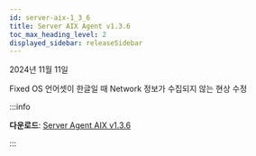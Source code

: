 ```yaml
---
id: server-aix-1_3_6
title: Server AIX Agent v1.3.6
toc_max_heading_level: 2
displayed_sidebar: releaseSidebar
---
```


2024년 11월 11일

<Status priority='0'>Fixed</Status> OS 언어셋이 한글일 때 Network 정보가 수집되지 않는 현상 수정

:::info 

**다운로드**: [Server Agent AIX v1.3.6](https://repo.whatap.io.s3-ap-northeast-2.amazonaws.com/aix/noarch/whatap-infra-1.3-6.aix6.1.noarch.rpm)

:::